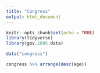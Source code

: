 ```yaml
---
title: "Congress"
output: html_document
---
```


```r
knitr::opts_chunk$set(echo = TRUE)
library(tidyverse)
library(gov.1005.data)
```

```r
data("congress")

congress %>% arrange(desc(age))
```

